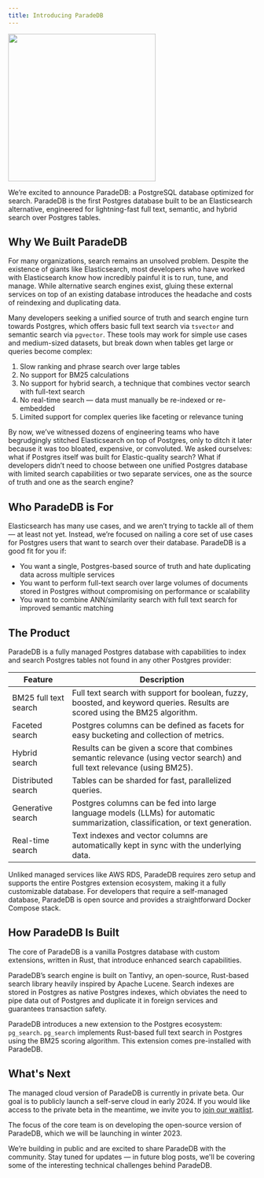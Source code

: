 ```yaml
---
title: Introducing ParadeDB
---
```


<img height="300" src="/images/paradedb.png" noZoom />

We’re excited to announce ParadeDB: a PostgreSQL database optimized for search.
ParadeDB is the first Postgres database built to be an Elasticsearch alternative, engineered for lightning-fast full
text, semantic, and hybrid search over Postgres tables.

## Why We Built ParadeDB

For many organizations, search remains an unsolved problem. Despite the existence of giants like Elasticsearch, most developers who have worked with Elasticsearch know how incredibly painful it is to run, tune, and manage. While alternative search engines exist, gluing these external services on top of an existing database introduces the headache and costs of reindexing and duplicating data.

Many developers seeking a unified source of truth and search engine turn towards Postgres, which offers basic full text search via `tsvector` and semantic search via `pgvector`. These tools may work for simple use cases and medium-sized datasets, but break down when tables get large or queries become complex:

1. Slow ranking and phrase search over large tables
2. No support for BM25 calculations
3. No support for hybrid search, a technique that combines vector search with full-text search
4. No real-time search — data must manually be re-indexed or re-embedded
5. Limited support for complex queries like faceting or relevance tuning

By now, we’ve witnessed dozens of engineering teams who have begrudgingly stitched Elasticsearch on top of Postgres,
only to ditch it later because it was too bloated, expensive, or convoluted. We asked ourselves: what if Postgres
itself was built for Elastic-quality search? What if developers didn’t need to choose between one unified Postgres database
with limited search capabilities or two separate services, one as the source of truth and one as the search engine?

## Who ParadeDB is For

Elasticsearch has many use cases, and we aren’t trying to tackle all of them — at least not yet. Instead, we’re focused
on nailing a core set of use cases for Postgres users that want to search over their database. ParadeDB is a good fit
for you if:

- You want a single, Postgres-based source of truth and hate duplicating data across multiple services
- You want to perform full-text search over large volumes of documents stored in Postgres without compromising on performance or scalability
- You want to combine ANN/similarity search with full text search for improved semantic matching

## The Product

ParadeDB is a fully managed Postgres database with capabilities to index and search Postgres tables not found in any
other Postgres provider:

| Feature               | Description                                                                                                                    |
| --------------------- | ------------------------------------------------------------------------------------------------------------------------------ |
| BM25 full text search | Full text search with support for boolean, fuzzy, boosted, and keyword queries. Results are scored using the BM25 algorithm.   |
| Faceted search        | Postgres columns can be defined as facets for easy bucketing and collection of metrics.                                        |
| Hybrid search         | Results can be given a score that combines semantic relevance (using vector search) and full text relevance (using BM25).      |
| Distributed search    | Tables can be sharded for fast, parallelized queries.                                                                          |
| Generative search     | Postgres columns can be fed into large language models (LLMs) for automatic summarization, classification, or text generation. |
| Real-time search      | Text indexes and vector columns are automatically kept in sync with the underlying data.                                       |

Unliked managed services like AWS RDS, ParadeDB requires zero setup and supports the entire Postgres extension ecosystem,
making it a fully customizable database. For developers that require a self-managed database, ParadeDB is open source and
provides a straightforward Docker Compose stack.

## How ParadeDB Is Built

The core of ParadeDB is a vanilla Postgres database with custom extensions, written in Rust, that introduce enhanced search
capabilities.

ParadeDB’s search engine is built on Tantivy, an open-source, Rust-based search library heavily inspired by Apache Lucene.
Search indexes are stored in Postgres as native Postgres indexes, which obviates the need to pipe data out of Postgres
and duplicate it in foreign services and guarantees transaction safety.

ParadeDB introduces a new extension to the Postgres ecosystem: `pg_search`. `pg_search` implements
Rust-based full text search in Postgres using the BM25 scoring algorithm. This extension comes pre-installed
with ParadeDB.

## What's Next

The managed cloud version of ParadeDB is currently in private beta. Our goal is to publicly launch a self-serve cloud
in early 2024. If you would like access to the private beta in the meantime, we invite you to
[join our waitlist](https://paradedb.typeform.com/to/jHkLmIzx?typeform-source=www.paradedb.com).

The focus of the core team is on developing the open-source version of ParadeDB, which we will be launching in winter 2023.

We’re building in public and are excited to share ParadeDB with the community. Stay tuned for updates — in future blog
posts, we'll be covering some of the interesting technical challenges behind ParadeDB.
